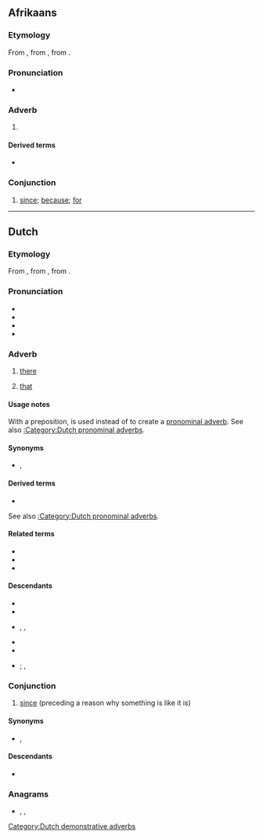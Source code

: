{{also|dår|dåar}}
==Afrikaans==

===Etymology===
From {{inh|af|nl|daar}}, from {{inh|af|odt|thār}}, from {{inh|af|gem-pro|*þar}}.

===Pronunciation===
* {{IPA|af|/dɑːr/}}

===Adverb===
{{head|af|adverb}}

# {{l|en|there}}

====Derived terms====
* {{l|af|daardie}}

===Conjunction===
{{head|af|conjunction}}

# [[since]]; [[because]]; [[for]]

----

==Dutch==

===Etymology===
{{dercat|nl|gem-pro|inh=1}}
From {{inh|nl|dum|dâer}}, from {{inh|nl|odt|thār}}, from {{inh|nl|gmw-pro|*þār}}.

===Pronunciation===
* {{IPA|nl|/daːr/}}
* {{audio|nl|Nl-daar.ogg|audio}}
* {{hyphenation|nl|daar}}
* {{rhymes|nl|aːr|s=1}}

===Adverb===
{{nl-adv}}

# [[there]]
# {{lb|nl|with a preposition}} [[that]]
#: {{uxi|nl|'''Daar''' ben ik blij om.|I am happy about '''that'''.}}

====Usage notes====
With a preposition, {{m|nl||daar}} is used instead of {{m|nl|dat}} to create a [[pronominal adverb]]. See also [[:Category:Dutch pronominal adverbs]].

====Synonyms====
* {{l|nl|ginds}}, {{l|nl|ginder}}

====Derived terms====
* {{l|nl|hier en daar}}
See also [[:Category:Dutch pronominal adverbs]].

====Related terms====
* {{l|nl|hier}}
* {{l|nl|er}}
* {{l|nl|waar}}

====Descendants====
* {{desc|af|daar}}
* {{desc|brc|da}}
* {{desc|gmw-jdt|dääir}}, {{l|gmw-jdt|dêr}}, {{l|gmw-jdt|dä}}
* {{desc|dcr|[[dae]], [[daar]], [[da]]}}
* {{desc|skw|thar}}
* {{desc|srn||*dra|bor=1}}; {{desc|srn|drape|der=1|nolb=1}}, {{l|srn|dape}}

===Conjunction===
{{head|nl|conjunction}}

# [[since]] (preceding a reason why something is like it is)
#: {{ux|nl|'''Daar''' ze geen zin heeft, komt ze niet|Since she doesn't feel like it, she won't come}}

====Synonyms====
* {{l|nl|aangezien}}, {{l|nl|omdat}}

====Descendants====
* {{desc|af|daar}}

===Anagrams===
* {{l|nl|Aard}}, {{l|nl|aard}}, {{l|nl|raad}}

[[Category:Dutch demonstrative adverbs]]